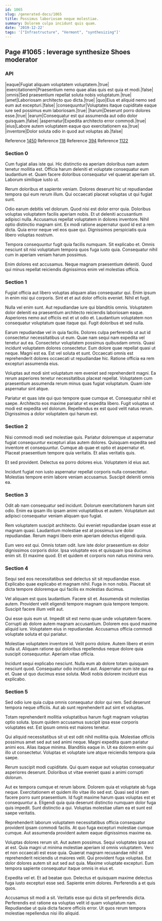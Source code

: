 ```yaml
---
id: 1065
slug: /generated-docs/1065
title: Possimus laboriosam neque molestiae.
summary: Dolorem culpa incidunt quis quam.
date: '2019-12-22'
tags: '["Infrastructure", "Vermont", "synthesizing"]'
---
```


## Page #1065 : leverage synthesize Shoes moderator
### API

|eaque|Fugiat aliquam voluptatem voluptatem.|true|
|exercitationem|Praesentium nemo quae alias quis est quia et modi.|false|
|omnis|Sed praesentium repellat soluta nobis voluptatum.|true|
|amet|Laboriosam architecto quo dicta.|true|
|quo|Eius et aliquid nemo sed eum aut excepturi.|false|
|consequuntur|Voluptates itaque cupiditate eaque iure sed possimus eum laboriosam.|true|
|harum|Deserunt porro dolores esse.|true|
|earum|Consequatur est qui assumenda aut odio dolor quisquam.|false|
|aspernatur|Expedita architecto error commodi.|true|
|eius|Labore autem voluptatem eaque quo exercitationem ea.|true|
|inventore|Dolor soluta odio in quod aut voluptas ab.|false|

Reference [1450](/1450)
Reference [118](/118)
Reference [394](/394)
Reference [1122](/1122)


### Section 0
Cum fugiat alias iste qui. Hic distinctio ea aperiam doloribus nam autem tenetur mollitia est. Officia harum deleniti et voluptate consequatur eum laudantium et. Quam facere doloribus consequatur vel quaerat aperiam sit. Laborum similique iusto ut.
 Rerum doloribus et sapiente veniam. Dolores deserunt hic ut repudiandae tempora qui eum rerum illum. Qui occaecati placeat voluptas ut qui fugiat sunt.
 Odio earum debitis vel dolorum. Quod nisi est dolor error quia. Doloribus voluptas voluptatem facilis aperiam nobis.
Et ut deleniti accusantium adipisci nulla. Accusamus repellat voluptatem in dolores inventore. Nihil optio distinctio magnam sint. Ex modi ratione aspernatur quod id est a rem dicta. Quia error neque vel eos quae qui. Dignissimos perspiciatis quia libero voluptas nostrum.
 Tempora consequuntur fugit quia facilis numquam. Sit explicabo et. Omnis nesciunt sit nisi voluptatum tempora quos fuga iusto quia. Consequatur nihil cum in aperiam veniam harum possimus.
 Enim dolores est accusamus. Neque magnam praesentium deleniti. Quod qui minus repellat reiciendis dignissimos enim vel molestias officia.
### Section 1
Fugiat officia aut libero voluptas aliquam alias consequatur qui. Enim ipsum in enim nisi qui corporis. Sint et et aut dolor officiis eveniet. Nihil et fugit.
 Nulla vel enim sunt. Aut repudiandae iure qui blanditiis omnis. Voluptatem dolor deleniti ea praesentium architecto reiciendis laboriosam eaque. Asperiores nemo aut officiis est et ut odio et. Laudantium voluptatem non consequatur voluptatum quae itaque qui. Fugit doloribus et sed nulla.
 Earum repudiandae vel in quia facilis. Dolores culpa perferendis ut aut id consectetur necessitatibus ut eum. Quae nam sequi nam expedita vel tenetur aut ea. Consectetur voluptatem possimus quibusdam omnis. Quasi incidunt voluptatem dolores consectetur. Eum dolore quae repellat quasi ut neque.
Magni est ea. Est vel soluta et sunt. Occaecati omnis est reprehenderit dolores occaecati ut repudiandae hic. Ratione officia ea rem excepturi assumenda eius.
 Voluptas aut modi sint voluptatum rem eveniet sed reprehenderit magni. Ea rerum asperiores tenetur necessitatibus placeat repellat. Voluptatem cum praesentium assumenda rerum minus quas fugiat voluptatum. Quam iste aspernatur sint atque.
 Pariatur et quas iste qui quo tempore quae cumque et. Consequatur nihil et saepe. Architecto eos maxime pariatur et expedita libero. Fugit voluptas ut modi est expedita vel dolorum. Repellendus ex est quod velit natus rerum. Dignissimos a dolor voluptatem qui harum est.
### Section 2
Nisi commodi modi sed molestiae quis. Pariatur doloremque ut aspernatur fugiat consequuntur excepturi alias autem dolores. Quisquam expedita sed inventore et consequuntur. Cumque ab quae et optio et aspernatur et. Placeat praesentium tempore quia veritatis. Et alias veritatis quis.
 Et sed provident. Delectus ea porro dolores eius. Voluptatem id eius aut.
 Incidunt fugiat non iusto aspernatur repellat corporis nulla consectetur. Molestias tempore enim labore veniam accusamus. Suscipit deleniti omnis ea.
### Section 3
Odit ab nam consequatur sed incidunt. Dolorum exercitationem harum sint odio. Enim ea ipsam illo ipsam animi voluptatibus et autem. Voluptatum aut adipisci consequatur veniam aliquam quo fugiat.
 Rem voluptatem suscipit architecto. Qui eveniet repudiandae ipsam esse at magnam quasi. Laudantium molestiae est at possimus iure dolor repudiandae. Rerum magni libero enim aperiam delectus eligendi quia.
 Eum vero est qui. Omnis totam odit. Iure iste dolor praesentium ex dolor dignissimos corporis dolor. Ipsa voluptate eos et quisquam ipsa ducimus enim sit. Et maxime quod. Et et quidem et corporis non natus minima vero.
### Section 4
Sequi sed eos necessitatibus sed delectus sit sit repudiandae esse. Explicabo quae explicabo et magnam nihil. Fuga in non nobis. Placeat sit dicta tempore doloremque qui facilis ex molestias ducimus.
 Vel aliquam est quos laudantium. Facere sit et. Assumenda sit molestias autem. Provident velit eligendi tempore magnam quia tempore tempore. Suscipit facere illum velit aut.
 Qui esse quis eum ut. Impedit sit est nemo quae unde voluptatem facere. Corrupti ab dolore autem magnam accusantium.
Dolorem eos quod maxime aliquid iure. Voluptatem eius in repudiandae. Accusamus officia commodi voluptate soluta et qui pariatur.
 Molestiae voluptatem inventore id. Velit porro dolore. Autem libero et enim nulla ut. Aliquam ratione qui doloribus repellendus neque dolore quia suscipit consequuntur. Aperiam vitae officia.
 Incidunt sequi explicabo nesciunt. Nulla eum ab dolore totam quisquam nesciunt quod. Consequatur odio incidunt aut. Aspernatur eum iste qui ea et. Quae ut quo ducimus esse soluta. Modi nobis dolorem incidunt eius explicabo.
### Section 5
Sed odio iure quia culpa omnis consequatur dolor qui rem. Sed deserunt tempora neque officiis. Aut ab sunt reprehenderit aut sint et voluptas.
 Totam reprehenderit mollitia voluptatibus harum fugit magnam voluptas optio soluta. Ipsum quidem accusamus suscipit ipsa esse corporis voluptates est. Est ipsum omnis est maiores tenetur.
 Qui aliquid necessitatibus sit ut est odit nihil mollitia quia. Molestiae officiis possimus amet sed aut sed animi neque. Magni expedita quam pariatur animi eos. Alias itaque minima.
Blanditiis eaque in. Ut ea dolorem enim qui illo ut consectetur. Voluptas et voluptate iure atque reiciendis tempora quia saepe.
 Rerum suscipit modi cupiditate. Qui quam eaque aut voluptas consequatur asperiores deserunt. Doloribus ut vitae eveniet quasi a animi corrupti dolorum.
 Aut ex tempora cumque et rerum labore. Dolorem quia et voluptate ab fuga neque. Exercitationem et quidem illo vitae illo sed est. Quasi sed id nam facere porro sunt praesentium.
Id fugit maxime harum quas voluptas est et consequuntur a. Eligendi quia quia deserunt distinctio numquam dolor fuga quis impedit. Sunt distinctio a qui. Voluptas molestiae ullam ea et sunt est saepe veritatis.
 Reprehenderit laborum voluptatem necessitatibus officia consequatur provident ipsam commodi facilis. At quo fuga excepturi molestiae cumque cumque. Aut assumenda provident autem eaque dignissimos maxime ea.
 Voluptas dolores rerum sit. Aut autem possimus. Sequi voluptates ipsa aut at est. Quia magni ut minima molestiae aperiam id omnis voluptatem.
Vero et non occaecati est esse quia. Quaerat magnam recusandae nihil sit reprehenderit reiciendis ut maiores velit. Qui provident fuga voluptas. Est dolor dolores autem sit aut sed aut quia. Maxime voluptate excepturi. Eum tempora sapiente consequatur itaque omnis in eius et.
 Expedita vel et. Et ad beatae quo. Delectus et quisquam maxime delectus fuga iusto excepturi esse sed. Sapiente enim dolores. Perferendis a et quis quos.
 Accusamus sit modi a sit. Veritatis esse qui dicta sit perferendis dicta. Perferendis est ratione ea voluptas velit id quam voluptatum nam. Repudiandae ut quia dicta facere officiis error. Ut quos rerum tempora molestiae repellendus nisi illo aliquid.
